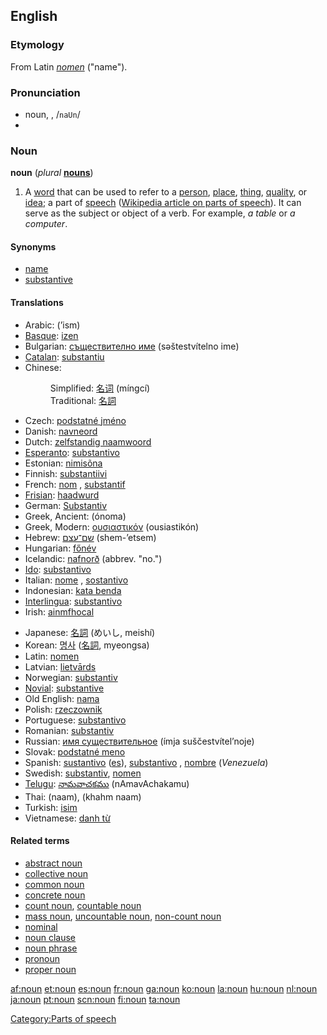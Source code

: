 ==English==
{{wikipedia}}

===Etymology===
From Latin ''[[nomen]]'' ("name").

===Pronunciation===
*noun, {{IPA|/naʊn/}}, /<tt>naUn</tt>/
*{{audio|en-us-inlandnorth-noun.ogg|Audio (US-Inland North)}}

===Noun===
'''noun''' (''plural'' '''[[nouns]]''')

# {{grammar}} A [[word]] that can be used to refer to a [[person]], [[place]], [[thing]], [[quality]], or [[idea]]; a part of [[speech]] ([[w:Part of speech|Wikipedia article on parts of speech]]). It can serve as the subject or object of a verb. For example, ''a table'' or ''a computer''.

====Synonyms====
*[[name]]
*[[substantive]]

====Translations====
{{top}}
*Arabic: {{ARchar|[[اسم]]}} (’ism) {{m}}
*[[Basque]]: [[izen]]
*Bulgarian: [[съществително име]] (səštestvítelno ime) {{n}}
*[[Catalan]]: [[substantiu]] {{m}}
*Chinese:
*:Simplified: [[名词]] (míngcí)
*:Traditional: [[名詞]]
*Czech: [[podstatné jméno]] {{n}}
*Danish: [[navneord]] {{n}}
*Dutch: [[zelfstandig naamwoord]] {{n}}
*[[Esperanto]]: [[substantivo]]
*Estonian: [[nimisõna]]
*Finnish: [[substantiivi]]
*French: [[nom]] {{m}}, [[substantif]] {{m}}
*[[Frisian]]: [[haadwurd]] {{n}}
*German: [[Substantiv]] {{n}}
*Greek, Ancient: {{IPAchar|[[ὄνομα]]}} (ónoma) {{n}} 
*Greek, Modern: [[ουσιαστικόν]] (ousiastikón) {{n}}
*Hebrew: [[שם־עצם]] (shem-’etsem) {{m}}
*Hungarian: [[főnév]]
*Icelandic: [[nafnorð]] (abbrev. "no.")
*[[Ido]]: [[substantivo]]
*Italian: [[nome]] {{m}}, [[sostantivo]] {{m}}
*Indonesian: [[kata benda]]
*[[Interlingua]]: [[substantivo]]
*Irish: [[ainmfhocal]]
{{mid}}
*Japanese: [[名詞]] (めいし, meishí)
*Korean: [[명사]] ([[名詞]], myeongsa)
*Latin: [[nomen]] {{n}}
*Latvian: [[lietvārds]] {{m}}
*Norwegian: [[substantiv]] {{n}}
*[[Novial]]: [[substantive]]
*Old English: [[nama]] {{m}}
*Polish: [[rzeczownik]] {{m}}
*Portuguese: [[substantivo]] {{m}}
*Romanian: [[substantiv]] {{n}}
*Russian: [[имя существительное]] (ímja suščestvítel’noje) {{n}}
*Slovak: [[podstatné meno]] {{n}}
*Spanish: [[sustantivo]] {{m}} ([[:es:sustantivo|es]]), [[substantivo]] {{m}}, [[nombre]] {{m}} (''Venezuela'')
*Swedish: [[substantiv]], [[nomen]]
*[[Telugu]]: [[నామవాచకము]] (nAmavAchakamu)
*Thai: {{THchar|[[นาม]]}} (naam), {{THchar|[[คำนาม]]}} (khahm naam)
*Turkish: [[isim]]
*Vietnamese: [[danh từ]]
{{bottom}}

====Related terms====
*[[abstract noun]]
*[[collective noun]]
*[[common noun]]
*[[concrete noun]]
*[[count noun]], [[countable noun]]
*[[mass noun]], [[uncountable noun]], [[non-count noun]]
*[[nominal]]
*[[noun clause]]
*[[noun phrase]]
*[[pronoun]]
*[[proper noun]]


[[Category:Parts of speech]]

[[af:noun]]
[[et:noun]]
[[es:noun]]
[[fr:noun]]
[[ga:noun]]
[[ko:noun]]
[[la:noun]]
[[hu:noun]]
[[nl:noun]]
[[ja:noun]]
[[pt:noun]]
[[scn:noun]]
[[fi:noun]]
[[ta:noun]]